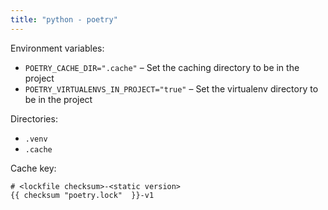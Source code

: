 ```yaml
---
title: "python - poetry"
---
```


Environment variables:

* `POETRY_CACHE_DIR=".cache"` – Set the caching directory to be in the project
* `POETRY_VIRTUALENVS_IN_PROJECT="true"` – Set the virtualenv directory to be in the project

Directories:

* `.venv`
* `.cache`

Cache key: 

```
# <lockfile checksum>-<static version>
{{ checksum "poetry.lock"  }}-v1
```
